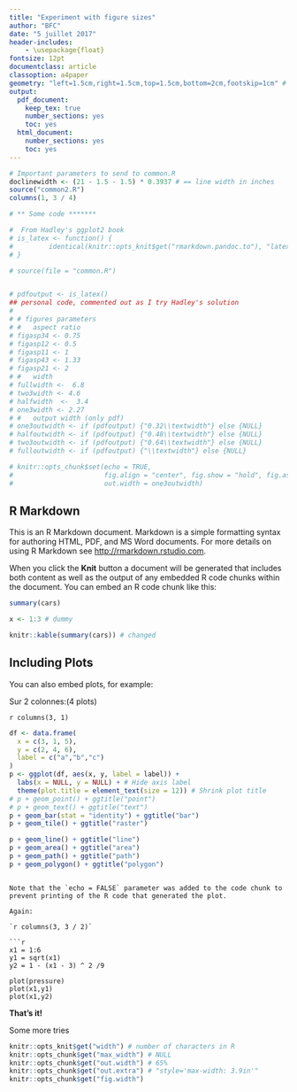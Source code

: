 ```yaml
---
title: "Experiment with figure sizes"
author: "BFC"
date: "5 juillet 2017"
header-includes:  
    - \usepackage{float}
fontsize: 12pt
documentclass: article
classoption: a4paper
geometry: "left=1.5cm,right=1.5cm,top=1.5cm,bottom=2cm,footskip=1cm" # try effect
output: 
  pdf_document: 
    keep_tex: true
    number_sections: yes
    toc: yes
  html_document: 
    number_sections: yes
    toc: yes
---
```


```r
# Important parameters to send to common.R
doclinewidth <- (21 - 1.5 - 1.5) * 0.3937 # == line width in inches
source("common2.R")
columns(1, 3 / 4)
```


```r

# ** Some code *******

#  From Hadley's ggplot2 book 
# is_latex <- function() {
#         identical(knitr::opts_knit$get("rmarkdown.pandoc.to"), "latex")
# }

# source(file = "common.R")


# pdfoutput <- is_latex()
## personal code, commented out as I try Hadley's solution
# 
# # figures parameters 
# #   aspect ratio
# figasp34 <- 0.75
# figasp12 <- 0.5
# figasp11 <- 1
# figasp43 <- 1.33
# figasp21 <- 2
# #   width
# fullwidth <-  6.8
# two3width <- 4.6
# halfwidth  <-  3.4
# one3width <- 2.27
# #   output width (only pdf)
# one3outwidth <- if (pdfoutput) {"0.32\\textwidth"} else {NULL}
# halfoutwidth <- if (pdfoutput) {"0.48\\textwidth"} else {NULL}
# two3outwidth <- if (pdfoutput) {"0.64\\textwidth"} else {NULL}
# fulloutwidth <- if (pdfoutput) {"\\textwidth"} else {NULL}

# knitr::opts_chunk$set(echo = TRUE, 
#                       fig.align = "center", fig.show = "hold", fig.asp = figasp11, fig.width = halfwidth, 
#                       out.width = one3outwidth)
```

## R Markdown

This is an R Markdown document. Markdown is a simple formatting syntax for authoring HTML, PDF, and MS Word documents. For more details on using R Markdown see <http://rmarkdown.rstudio.com>.

When you click the **Knit** button a document will be generated that includes both content as well as the output of any embedded R code chunks within the document. You can embed an R code chunk like this:



```r
summary(cars)

x <- 1:3 # dummy

knitr::kable(summary(cars)) # changed
```

## Including Plots

You can also embed plots, for example:

Sur 2 colonnes:(4 plots)

`r columns(3, 1)`
```r
df <- data.frame(
  x = c(3, 1, 5), 
  y = c(2, 4, 6), 
  label = c("a","b","c")
)
p <- ggplot(df, aes(x, y, label = label)) + 
  labs(x = NULL, y = NULL) + # Hide axis label
  theme(plot.title = element_text(size = 12)) # Shrink plot title
# p + geom_point() + ggtitle("point")
# p + geom_text() + ggtitle("text")
p + geom_bar(stat = "identity") + ggtitle("bar")
p + geom_tile() + ggtitle("raster")
```

```r
p + geom_line() + ggtitle("line")
p + geom_area() + ggtitle("area")
p + geom_path() + ggtitle("path")
p + geom_polygon() + ggtitle("polygon")
```
```

Note that the `echo = FALSE` parameter was added to the code chunk to prevent printing of the R code that generated the plot.

Again: 

`r columns(3, 3 / 2)`

```r
x1 = 1:6
y1 = sqrt(x1)
y2 = 1 - (x1 - 3) ^ 2 /9

plot(pressure)
plot(x1,y1)
plot(x1,y2)

```

**That's it!**

Some more tries

```r

knitr::opts_knit$get("width") # number of characters in R
knitr::opts_chunk$get("max_width") # NULL
knitr::opts_chunk$get("out.width") # 65%
knitr::opts_chunk$get("out.extra") # "style='max-width: 3.9in'"
knitr::opts_chunk$get("fig.width") 


```



